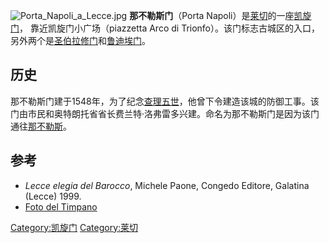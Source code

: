 [[File:Porta_Napoli_a_Lecce.jpg|thumb]]
'''那不勒斯门'''（Porta Napoli）是[[莱切|莱切]]的一座[[凯旋门|凯旋门]]， 靠近凯旋门小广场（piazzetta Arco di Trionfo）。该门标志古城区的入口，另外两个是[[圣伯拉修门_(莱切)|圣伯拉修门]]和[[鲁迪埃门|鲁迪埃门]]。

== 历史 ==
那不勒斯门建于1548年，为了纪念[[查理五世|查理五世]]，他曾下令建造该城的防御工事。该门由市民和奥特朗托省省长费兰特·洛弗雷多兴建。命名为那不勒斯门是因为该门通往[[那不勒斯|那不勒斯]]。

== 参考 ==
*''Lecce elegia del Barocco'', Michele Paone, Congedo Editore, Galatina (Lecce) 1999.
*[http://www.lecce360.com/zoom/timpano/ Foto del Timpano]

[[Category:凯旋门|Category:凯旋门]]
[[Category:莱切|Category:莱切]]